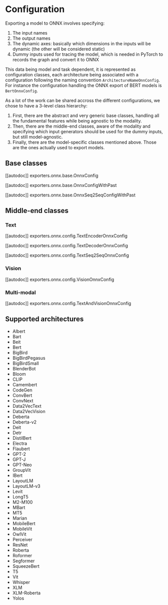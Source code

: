 <!--Copyright 2022 The HuggingFace Team. All rights reserved.

Licensed under the Apache License, Version 2.0 (the "License"); you may not use this file except in compliance with
the License. You may obtain a copy of the License at

http://www.apache.org/licenses/LICENSE-2.0

Unless required by applicable law or agreed to in writing, software distributed under the License is distributed on
an "AS IS" BASIS, WITHOUT WARRANTIES OR CONDITIONS OF ANY KIND, either express or implied. See the License for the
specific language governing permissions and limitations under the License.
-->

# Configuration

Exporting a model to ONNX involves specifying:
1. The input names
2. The output names
3. The dynamic axes: basically which dimensions in the inputs will be dynamic (the other will be considered static)
4. Dummy inputs used for tracing the model, which is needed in PyTorch to records the graph and convert it to ONNX

This data being model and task dependent, it is represented as configuration classes, each architecture being associated with
a configuration following the naming convention `ArchitectureNameOnnConfig`. For instance the configuration handling the ONNX
export of BERT models is `BertOnnxConfig`.

As a lot of the work can be shared accross the different configurations, we chose to have a 3-level class hierarchy:
1. First, there are the abstract and very generic base classes, handling all the fundamental features while being agnostic to the modality.
2. Then, there are the middle-end classes, aware of the modality and specifying which input generators should be used for the dummy inputs, but still model-agnostic.
3. Finally, there are the model-specific classes mentioned above. Those are the ones actually used to export models.


## Base classes

[[autodoc]] exporters.onnx.base.OnnxConfig

[[autodoc]] exporters.onnx.base.OnnxConfigWithPast

[[autodoc]] exporters.onnx.base.OnnxSeq2SeqConfigWithPast


## Middle-end classes

### Text

[[autodoc]] exporters.onnx.config.TextEncoderOnnxConfig

[[autodoc]] exporters.onnx.config.TextDecoderOnnxConfig

[[autodoc]] exporters.onnx.config.TextSeq2SeqOnnxConfig


### Vision

[[autodoc]] exporters.onnx.config.VisionOnnxConfig


### Multi-modal

[[autodoc]] exporters.onnx.config.TextAndVisionOnnxConfig

## Supported architectures

- Albert
- Bart
- Beit
- Bert
- BigBird
- BigBirdPegasus
- BigBirdSmall
- BlenderBot
- Bloom
- CLIP
- Camembert
- CodeGen
- ConvBert
- ConvNext
- Data2VecText
- Data2VecVision
- Deberta
- Deberta-v2
- Deit
- Detr
- DistilBert
- Electra
- Flaubert
- GPT-2
- GPT-J
- GPT-Neo
- GroupVit
- IBert
- LayoutLM
- LayoutLM-v3
- Levit
- LongT5
- M2-M100
- MBart
- MT5
- Marian
- MobileBert
- MobileVit
- OwlVit
- Perceiver
- ResNet
- Roberta
- Roformer
- Segformer
- SqueezeBert
- T5
- Vit
- Whisper
- XLM
- XLM-Roberta
- Yolos
